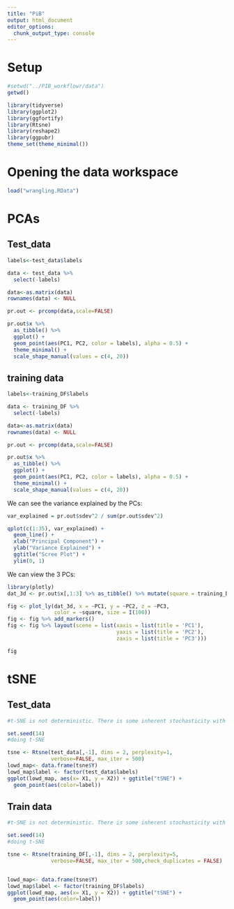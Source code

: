 ```yaml
---
title: "PiB"
output: html_document
editor_options: 
  chunk_output_type: console
---
```


# Setup
```r
#setwd("../PIB_workflowr/data")
getwd()
```

```r
library(tidyverse)
library(ggplot2)
library(ggfortify)
library(Rtsne)
library(reshape2)
library(ggpubr)
theme_set(theme_minimal())
```

# Opening the data workspace
```r
load("wrangling.RData")
```


# PCAs
## Test_data
```r
labels<-test_data$labels

data <- test_data %>%
  select(-labels)

data<-as.matrix(data)
rownames(data) <- NULL

pr.out <- prcomp(data,scale=FALSE)

pr.out$x %>% 
  as_tibble() %>% 
  ggplot() +
  geom_point(aes(PC1, PC2, color = labels), alpha = 0.5) +
  theme_minimal() +
  scale_shape_manual(values = c(4, 20))
```

## training data
```r
labels<-training_DF$labels

data <- training_DF %>%
  select(-labels)

data<-as.matrix(data)
rownames(data) <- NULL

pr.out <- prcomp(data,scale=FALSE)

pr.out$x %>% 
  as_tibble() %>% 
  ggplot() +
  geom_point(aes(PC1, PC2, color = labels), alpha = 0.5) +
  theme_minimal() +
  scale_shape_manual(values = c(4, 20))
```

We can see the variance explained by the PCs:
```r
var_explained = pr.out$sdev^2 / sum(pr.out$sdev^2)

qplot(c(1:35), var_explained) + 
  geom_line() + 
  xlab("Principal Component") + 
  ylab("Variance Explained") +
  ggtitle("Scree Plot") +
  ylim(0, 1)
```

We can view the 3 PCs:
```r
library(plotly)
dat_3d <- pr.out$x[,1:3] %>% as_tibble() %>% mutate(square = training_DF$labels)

fig <- plot_ly(dat_3d, x = ~PC1, y = ~PC2, z = ~PC3, 
               color = ~square, size = I(100))
fig <- fig %>% add_markers()
fig <- fig %>% layout(scene = list(xaxis = list(title = 'PC1'),
                                   yaxis = list(title = 'PC2'),
                                   zaxis = list(title = 'PC3')))

fig
```

# tSNE 
## Test_data
```r
#t-SNE is not deterministic. There is some inherent stochasticity with the generation of probability distributions

set.seed(14)
#doing t-SNE

tsne <- Rtsne(test_data[,-1], dims = 2, perplexity=1, 
              verbose=FALSE, max_iter = 500)
lowd_map<- data.frame(tsne$Y)
lowd_map$label <- factor(test_data$labels)
ggplot(lowd_map, aes(x= X1, y = X2)) + ggtitle("tSNE") +
  geom_point(aes(color=label))
```

## Train data
```r
#t-SNE is not deterministic. There is some inherent stochasticity with the generation of probability distributions

set.seed(14)
#doing t-SNE

tsne <- Rtsne(training_DF[,-1], dims = 2, perplexity=5, 
              verbose=FALSE, max_iter = 500,check_duplicates = FALSE)


lowd_map<- data.frame(tsne$Y)
lowd_map$label <- factor(training_DF$labels)
ggplot(lowd_map, aes(x= X1, y = X2)) + ggtitle("tSNE") +
  geom_point(aes(color=label))
```
